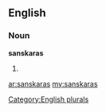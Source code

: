 ==English==

===Noun===
'''sanskaras'''

# {{plural of|[[sanskara]]}}

[[Category:English plurals]]

[[ar:sanskaras]]
[[my:sanskaras]]